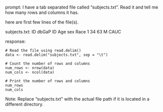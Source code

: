 prompt:
I have a tab separated file called "subjects.txt". Read it and tell me how many rows and columns it has. 

here are first few lines of the file(s).

subjects.txt:
ID	dbGaP ID	Age	sex	Race
1	34	63	M	CAUC


response:
```
# Read the file using read.delim()
data <- read.delim("subjects.txt", sep = "\t")

# Count the number of rows and columns
num_rows <- nrow(data)
num_cols <- ncol(data)

# Print the number of rows and columns
num_rows
num_cols
```
Note: Replace "subjects.txt" with the actual file path if it is located in a different directory.

